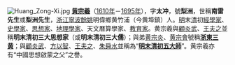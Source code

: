 [[File:Huang_Zong-Xi.jpg|left]]
'''[[黄宗羲|黄宗羲]]'''（[[1610年|1610年]]－[[1695年|1695年]]），字'''太冲'''，號'''梨洲'''，世稱'''南雷先生'''或'''梨洲先生'''，[[浙江|浙江]][[寧波|寧波]][[餘姚|餘姚]]明偉鄉黄竹浦（今黄埠鎮）人。[[明|明]]末[[清|清]]初[[經學家|經學家]]、[[史學家|史學家]]、[[思想家|思想家]]、[[地理學家|地理學家]]、天文曆算學家、[[教育家|教育家]]。黄宗羲與[[顧炎武|顧炎武]]、[[王夫之|王夫之]]並稱'''明末清初三大思想家'''（或'''明末清初三大儒'''）；與弟[[黄宗炎|黄宗炎]]、[[黄宗會|黄宗會]]號稱'''[[浙東三黄|浙東三黄]]'''；與[[顧炎武|顧炎武]]、[[方以智|方以智]]、[[王夫之|王夫之]]、[[朱舜水|朱舜水]]並稱為“'''[[清初五大師|明末清初五大師]]'''”。黄宗羲亦有“中國思想啟蒙之父”之譽。